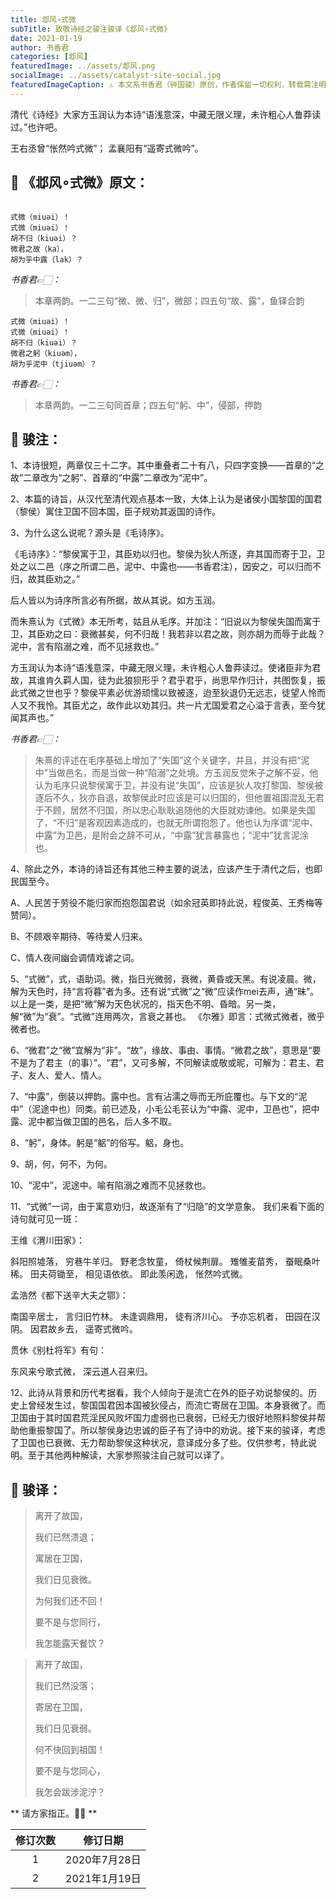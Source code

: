 ```yaml
---
title: 邶风∘式微
subTitle: 致敬诗经之骏注骏译《邶风∘式微》 
date: 2021-01-19 
author: 书香君
categories: [邶风]
featuredImage: ../assets/邶风.png
socialImage: ../assets/catalyst-site-social.jpg
featuredImageCaption: ⚠️️ 本文系书香君（钟国骏）原创，作者保留一切权利，转载需注明出处。
---
```


清代《诗经》大家方玉润认为本诗“语浅意深，中藏无限义理，未许粗心人鲁莽读过。”也许吧。

王右丞曾“怅然吟式微”；
孟襄阳有“遥寄式微吟”。

## 🌼 《邶风∘式微》原文：
```

式微（miuəi）！
式微（miuəi）！
胡不归（kiuəi）？
微君之故（ka），
胡为乎中露（lak）？

```
*书香君👉🏻：* 

> 本章两韵。一二三句“微、微、归”，微部；四五句“故、露”，鱼铎合韵

```
式微（miuəi）！
式微（miuəi）！
胡不归（kiuəi）？
微君之躬（kiuəm），
胡为乎泥中（tjiuəm）？

```
*书香君👉🏻：* 

> 本章两韵。一二三句同首章；四五句“躬、中”，侵部，押韵

## 🍁️ 骏注：

1、本诗很短，两章仅三十二字。其中重叠者二十有八，只四字变换——首章的“之故”二章改为“之躬”、首章的“中露”二章改为“泥中”。

2、本篇的诗旨，从汉代至清代观点基本一致，大体上认为是诸侯小国黎国的国君（黎侯）寓住卫国不回本国，臣子规劝其返国的诗作。

3、为什么这么说呢？源头是《毛诗序》。

《毛诗序》：“黎侯寓于卫，其臣劝以归也。黎侯为狄人所逐，弃其国而寄于卫，卫处之以二邑（序之所谓二邑，泥中、中露也——书香君注），因安之，可以归而不归，故其臣劝之。”

后人皆以为诗序所言必有所据，故从其说。如方玉润。

而朱熹认为《式微》本无所考，姑且从毛序。并加注：“旧说以为黎侯失国而寓于卫，其臣劝之曰：衰微甚矣，何不归哉！我若非以君之故，则亦胡为而辱于此哉？泥中，言有陷溺之难，而不见拯救也。”

方玉润认为本诗“语浅意深，中藏无限义理，未许粗心人鲁莽读过。使诸臣非为君故，其谁肯久羁人国，徒为此狼狈形乎？君乎君乎，尚思早作归计，共图恢复，振此式微之世也乎？黎侯平素必优游顽懦以致被逐，迨至狄退仍无远志，徒望人怜而人又不我怜。其臣尤之，故作此以劝其归。共一片尤国爱君之心溢于言表，至今犹闻其声也。”

*书香君👉🏻：* 

> 朱熹的评述在毛序基础上增加了“失国”这个关键字，并且，并没有把“泥中”当做邑名，而是当做一种“陷溺”之处境。方玉润反觉朱子之解不妥，他认为毛序只说黎侯寓于卫，并没有说“失国”，应该是狄人攻打黎国、黎侯被逐后不久，狄亦自退，故黎侯此时应该是可以归国的，但他置祖国混乱无君于不顾，居然不归国，所以忠心耿耿追随他的大臣就劝谏他。如果是失国了，“不归”是客观因素造成的，也就无所谓抱怨了。他也认为序谓“泥中、中露”为卫邑，是附会之辞不可从，“中露”犹言暴露也；“泥中”犹言泥涂也。

4、除此之外，本诗的诗旨还有其他三种主要的说法，应该产生于清代之后，也即民国至今。

A、人民苦于劳役不能归家而抱怨国君说（如余冠英即持此说，程俊英、王秀梅等赞同）。

B、不顾艰辛期待、等待爱人归来。

C、情人夜间幽会调情戏谑之词。

5、“式微”，式，语助词。微，指日光微弱，衰微，黄昏或天黑。有说凌晨。微，解为天色时，持“言将暮”者为多。还有说“式微”之“微”应读作mei去声，通“昧”。以上是一类，是把“微”解为天色状况的，指天色不明、昏暗。另一类，解“微”为“衰”。“式微”连用两次，言衰之甚也。
《尔雅》即言：式微式微者，微乎微者也。

6、“微君”之“微”宜解为“非”。“故”，缘故、事由、事情。“微君之故”，意思是“要不是为了君主（的事）”。“君”，又可多解，不同解读或敬或昵，可解为：君主、君子、友人、爱人、情人。

7、“中露”，倒装以押韵。露中也。言有沾濡之辱而无所庇覆也。与下文的“泥中”（泥途中也）同类。前已述及，小毛公毛苌认为“中露、泥中，卫邑也”，把中露、泥中都当做卫国的邑名，后人多不取。

8、“躬”，身体。躬是“躳”的俗写。躳，身也。

9、胡，何，何不，为何。

10、“泥中”，泥途中。喻有陷溺之难而不见拯救也。

11、“式微”一词，由于寓意劝归，故逐渐有了“归隐”的文学意象。
我们来看下面的诗句就可见一斑：

王维《渭川田家》：

斜阳照墟落，
穷巷牛羊归。
野老念牧童，
倚杖候荆扉。
雉雊麦苗秀，
蚕眠桑叶稀。
田夫荷锄至，
相见语依依。
即此羡闲逸，
怅然吟式微。

孟浩然《都下送辛大夫之鄂》：

南国辛居士，
言归旧竹林。
未逢调鼎用，
徒有济川心。
予亦忘机者，
田园在汉阴。
因君故乡去，
遥寄式微吟。

贯休《别杜将军》有句：

东风来兮歌式微，
深云道人召来归。

12、此诗从背景和历代考据看，我个人倾向于是流亡在外的臣子劝说黎侯的。历史上曾经发生过，黎国国君因本国被狄侵占，而流亡寄居在卫国。本身衰微了。而卫国由于其时国君荒淫民风败坏国力虚弱也已衰弱，已经无力很好地照料黎侯并帮助他重振黎国了。所以黎侯身边忠诚的臣子有了诗中的劝说。接下来的骏译，考虑了卫国也已衰微、无力帮助黎侯这种状况，意译成分多了些。仅供参考，特此说明。至于其他两种解读，大家参照骏注自己就可以译了。

## 🍁️ 骏译：

> 离开了故国，
> 
> 我们已然溃退；
> 
> 寓居在卫国，
> 
> 我们日见衰微。
> 
> 为何我们还不回！
> 
> 要不是与您同行，
> 
> 我怎能露天餐饮？

> 离开了故国，
> 
> 我们已然没落；
> 
> 寄居在卫国，
> 
> 我们日见衰弱。
> 
> 何不快回到祖国！
> 
> 要不是与您同心，
> 
> 我怎会跋涉泥泞？

** 请方家指正。🙏🏻 **

| 修订次数      | 修订日期 | 
|   :----: |    :----:   | 
| 1    | 2020年7月28日       | 
| 2    | 2021年1月19日       | 

